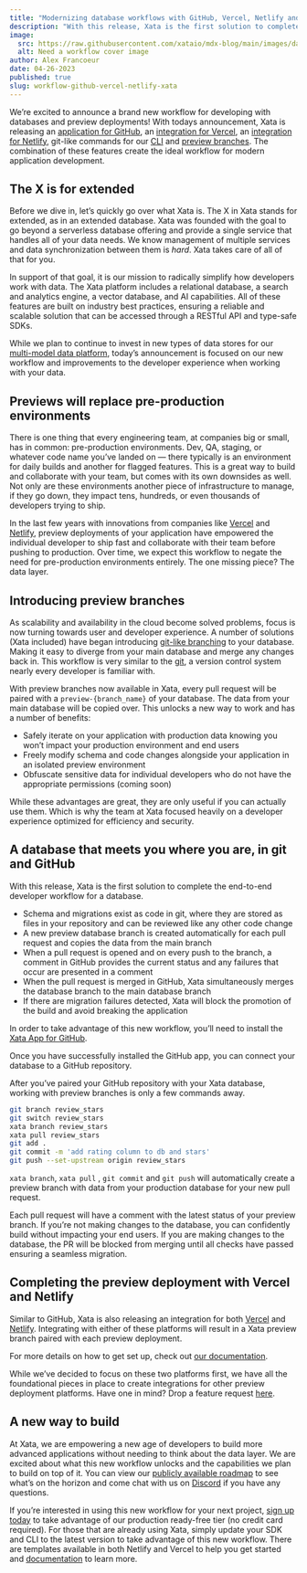```yaml
---
title: "Modernizing database workflows with GitHub, Vercel, Netlify and Xata"
description: "With this release, Xata is the first solution to complete the end-to-end developer workflow for a database."
image:
  src: https://raw.githubusercontent.com/xataio/mdx-blog/main/images/database-platforms-trend.png
  alt: Need a workflow cover image
author: Alex Francoeur
date: 04-26-2023
published: true
slug: workflow-github-vercel-netlify-xata
---
```

We’re excited to announce a brand new workflow for developing with databases and preview deployments! With todays announcement, Xata is releasing an [application for GitHub](https://github.com/apps/xata-app), an [integration for Vercel](https://vercel.com/integrations/xata), an [integration for Netlify](https://www.netlify.com/integrations/xata/), git-like commands for our [CLI](https://xata.io/docs/getting-started/cli) and [preview branches](https://xata.io/workflow). The combination of these features create the ideal workflow for modern application development.

## The X is for extended

Before we dive in, let’s quickly go over what Xata is. The X in Xata stands for extended, as in an extended database. Xata was founded with the goal to go beyond a serverless database offering and provide a single service that handles all of your data needs. We know management of multiple services and data synchronization between them is *hard*. Xata takes care of all of that for you.

In support of that goal, it is our mission to radically simplify how developers work with data. The Xata platform includes a relational database, a search and analytics engine, a vector database, and AI capabilities. All of these features are built on industry best practices, ensuring a reliable and scalable solution that can be accessed through a RESTful API and type-safe SDKs.

While we plan to continue to invest in new types of data stores for our [multi-model data platform](https://xata.io/docs/concepts/serverless-data-platform), today’s announcement is focused on our new workflow and improvements to the developer experience when working with your data.  

## Previews will replace pre-production environments

There is one thing that every engineering team, at companies big or small, has in common: pre-production environments. Dev, QA, staging, or whatever code name you’ve landed on — there typically is an environment for daily builds and another for flagged features. This is a great way to build and collaborate with your team, but comes with its own downsides as well. Not only are these environments another piece of infrastructure to manage, if they go down, they impact tens, hundreds, or even thousands of developers trying to ship.

In the last few years with innovations from companies like [Vercel](https://vercel.com/) and [Netlify](https://netlify.com/), preview deployments of your application have empowered the individual developer to ship fast and collaborate with their team before pushing to production. Over time, we expect this workflow to negate the need for pre-production environments entirely. The one missing piece? The data layer.

## Introducing preview branches

As scalability and availability in the cloud become solved problems, focus is now turning towards user and developer experience. A number of solutions (Xata included) have began introducing [git-like branching](https://git-scm.com/book/en/v2/Git-Branching-Branches-in-a-Nutshell) to your database. Making it easy to diverge from your main database and merge any changes back in. This workflow is very similar to the [git](https://git-scm.com/), a version control system nearly every developer is familiar with.

With preview branches now available in Xata, every pull request will be paired with a `preview-{branch_name}` of your database. The data from your main database will be copied over. This unlocks a new way to work and has a number of benefits:

- Safely iterate on your application with production data knowing you won’t impact your production environment and end users
- Freely modify schema and code changes alongside your application in an isolated preview environment
- Obfuscate sensitive data for individual developers who do not have the appropriate permissions (coming soon)

While these advantages are great, they are only useful if you can actually use them. Which is why the team at Xata focused heavily on a developer experience optimized for efficiency and security.

## A database that meets you where you are, in git and GitHub

With this release, Xata is the first solution to complete the end-to-end developer workflow for a database.

<ArticleImage
  src="https://raw.githubusercontent.com/xataio/mdx-blog/main/images/preview_01_workflow.png"
  alt="Developer workflow"
  caption="Developer workflow"
  position="center"
  variant="crystalRiver"
/>

- Schema and migrations exist as code in git, where they are stored as files in your repository and can be reviewed like any other code change
- A new preview database branch is created automatically for each pull request and copies the data from the main branch
- When a pull request is opened and on every push to the branch, a comment in GitHub provides the current status and any failures that occur are presented in a comment
- When the pull request is merged in GitHub, Xata simultaneously merges the database branch to the main database branch
- If there are migration failures detected, Xata will block the promotion of the build and avoid breaking the application

In order to take advantage of this new workflow, you’ll need to install the [Xata App for GitHub](https://github.com/apps/xata-app). 

<ArticleImage
  src="https://raw.githubusercontent.com/xataio/mdx-blog/main/images/preview_02_integrations.png"
  alt="Xata integrations"
  caption="Xata integrations"
  position="center"
  variant="crystalRiver"
/>

Once you have successfully installed the GitHub app, you can connect your database to a GitHub repository.

<ArticleImage
  src="https://raw.githubusercontent.com/xataio/mdx-blog/main/images/preview_03_choose_repo.png"
  alt="Choose your repository"
  caption="Choose your repository"
  position="center"
  variant="crystalRiver"
/>

After you’ve paired your GitHub repository with your Xata database, working with preview branches is only a few commands away. 

```bash
git branch review_stars
git switch review_stars
xata branch review_stars
xata pull review_stars
git add .
git commit -m 'add rating column to db and stars'
git push --set-upstream origin review_stars

```

`xata branch`, `xata pull` , `git commit` and `git push` will automatically create a preview branch with data from your production database for your new pull request.

<ArticleImage
  src="https://raw.githubusercontent.com/xataio/mdx-blog/main/images/preview_04_preview.png"
  alt="Preview branch with every pull request"
  caption="Preview branch with every pull request"
  position="center"
  variant="crystalRiver"
/>

Each pull request will have a comment with the latest status of your preview branch. If you’re not making changes to the database, you can confidently build without impacting your end users. If you are making changes to the database, the PR will be blocked from merging until all checks have passed ensuring a seamless migration.

## Completing the preview deployment with Vercel and Netlify

Similar to GitHub, Xata is also releasing an integration for both [Vercel](https://vercel.com/integrations/xata) and [Netlify](https://www.netlify.com/integrations/xata/). Integrating with either of these platforms will result in a Xata preview branch paired with each preview deployment.

For more details on how to get set up, check out [our documentation](https://xata.io/docs/getting-started/workflow#install-the-xata-integration-for-vercel-or-netlify).

<ArticleImage
  src="https://raw.githubusercontent.com/xataio/mdx-blog/main/images/preview_05_github_integrations.png"
  alt="Vercel & Netlify integrations"
  caption="Vercel & Netlify integrations"
  position="center"
  variant="crystalRiver"
/>

While we’ve decided to focus on these two platforms first, we have all the foundational pieces in place to create integrations for other preview deployment platforms. Have one in mind? Drop a feature request [here](https://xata.canny.io/feature-requests).

## A new way to build

At Xata, we are empowering a new age of developers to build more advanced applications without needing to think about the data layer. We are excited about what this new workflow unlocks and the capabilities we plan to build on top of it. You can view our [publicly available roadmap](https://xata.io/roadmap) to see what’s on the horizon and come chat with us on [Discord](http://xata.io/discord) if you have any questions.

If you’re interested in using this new workflow for your next project, [sign up today](https://app.xata.io/signin) to take advantage of our production ready-free tier (no credit card required). For those that are already using Xata, simply update your SDK and CLI to the latest version to take advantage of this new workflow. There are templates available in both Netlify and Vercel to help you get started and [documentation](https://xata.io/docs/getting-started/workflow) to learn more.